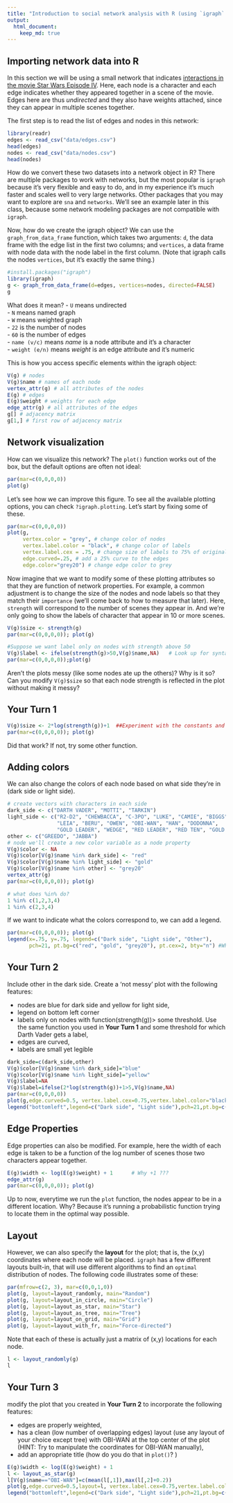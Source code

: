 ```yaml
---
title: "Introduction to social network analysis with R (using `igraph` package)"
output: 
  html_document:
    keep_md: true
---
```


## Importing network data into R

In this section we will be using a small network that indicates [interactions in the movie Star Wars Episode IV](http://evelinag.com/blog/2015/12-15-star-wars-social-network/). Here, each node is a character and each edge indicates whether they appeared together in a scene of the movie. Edges here are thus _undirected_ and they also have weights attached, since they can appear in multiple scenes together.

The first step is to read the list of edges and nodes in this network:

```r
library(readr)
edges <- read_csv("data/edges.csv")
head(edges)
nodes <- read_csv("data/nodes.csv")
head(nodes)
```

<!--For example, we learn that C-3PO and R2-D2 appeared in 17 scenes together.-->

How do we convert these two datasets into a network object in R? There are multiple packages to work with networks, but the most popular is `igraph` because it's very flexible and easy to do, and in my experience it's much faster and scales well to very large networks. Other packages that you may want to explore are `sna` and `networks`. We'll see an example later in this class, because some network modeling packages are not compatible with `igraph`.

Now, how do we create the igraph object? We can use the `graph_from_data_frame` function, which takes two arguments: `d`, the data frame with the edge list in the first two columns; and `vertices`, a data frame with node data with the node label in the first column. (Note that igraph calls the nodes `vertices`, but it's exactly the same thing.)

```r
#install.packages("igraph")
library(igraph)
g <- graph_from_data_frame(d=edges, vertices=nodes, directed=FALSE)
g
```

What does it mean?
- `U` means undirected  
- `N` means named graph  
- `W` means weighted graph  
- `22` is the number of nodes  
- `60` is the number of edges  
- `name (v/c)` means _name_ is a node attribute and it's a character  
- `weight (e/n)` means _weight_ is an edge attribute and it's numeric  

This is how you access specific elements within the igraph object:

```r
V(g) # nodes
V(g)$name # names of each node
vertex_attr(g) # all attributes of the nodes
E(g) # edges
E(g)$weight # weights for each edge
edge_attr(g) # all attributes of the edges
g[] # adjacency matrix
g[1,] # first row of adjacency matrix
```

## Network visualization

How can we visualize this network? The `plot()` function works out of the box, but the default options are often not ideal:

```r
par(mar=c(0,0,0,0))
plot(g)
```

Let's see how we can improve this figure. To see all the available plotting options, you can check `?igraph.plotting`. Let's start by fixing some of these.

```r
par(mar=c(0,0,0,0))
plot(g,
     vertex.color = "grey", # change color of nodes
     vertex.label.color = "black", # change color of labels
     vertex.label.cex = .75, # change size of labels to 75% of original size
     edge.curved=.25, # add a 25% curve to the edges
     edge.color="grey20") # change edge color to grey
```

Now imagine that we want to modify some of these plotting attributes so that they are function of network properties. For example, a common adjustment is to change the size of the nodes and node labels so that they match their `importance` (we'll come back to how to measure that later). Here, `strength` will correspond to the number of scenes they appear in. And we're only going to show the labels of character that appear in 10 or more scenes.

```r
V(g)$size <- strength(g)
par(mar=c(0,0,0,0)); plot(g)

#Suppose we want label only on nodes with strength above 50
V(g)$label <- ifelse(strength(g)>50,V(g)$name,NA)   # Look up for syntax and use of ifelse in help page/internet
par(mar=c(0,0,0,0));plot(g)

```

Aren't the plots messy (like some nodes ate up the others)? Why is it so? Can you modify `V(g)$size` so that each node strength is reflected in the plot without making it messy?

## Your Turn 1
```r
V(g)$size <- 2*log(strength(g))+1  ##Experiment with the constants and the function to get nice plot
par(mar=c(0,0,0,0)); plot(g)
```

Did that work? If not, try some other function.

## Adding colors

We can also change the colors of each node based on what side they're in (dark side or light side).

```r
# create vectors with characters in each side
dark_side <- c("DARTH VADER", "MOTTI", "TARKIN")
light_side <- c("R2-D2", "CHEWBACCA", "C-3PO", "LUKE", "CAMIE", "BIGGS",
                "LEIA", "BERU", "OWEN", "OBI-WAN", "HAN", "DODONNA",
                "GOLD LEADER", "WEDGE", "RED LEADER", "RED TEN", "GOLD FIVE")
other <- c("GREEDO", "JABBA")
# node we'll create a new color variable as a node property
V(g)$color <- NA
V(g)$color[V(g)$name %in% dark_side] <- "red"
V(g)$color[V(g)$name %in% light_side] <- "gold"
V(g)$color[V(g)$name %in% other] <- "grey20"
vertex_attr(g)
par(mar=c(0,0,0,0)); plot(g)

# what does %in% do?
1 %in% c(1,2,3,4)
1 %in% c(2,3,4)
```

If we want to indicate what the colors correspond to, we can add a legend.
```r
par(mar=c(0,0,0,0)); plot(g)
legend(x=.75, y=.75, legend=c("Dark side", "Light side", "Other"), 
       pch=21, pt.bg=c("red", "gold", "grey20"), pt.cex=2, bty="n") #What does everything inside legend() mean?
```

## Your Turn 2
Include other in the dark side. Create a 'not messy' plot with the following features:

* nodes are blue for dark side and yellow for light side,
* legend on bottom left corner
* labels only on nodes with function(strength(g))> some threshold. Use the same function you used in __Your Turn 1__ and some threshold for which Darth Vader gets a label,
* edges are curved,
* labels are small yet legible

```r
dark_side=c(dark_side,other)
V(g)$color[V(g)$name %in% dark_side]="blue"
V(g)$color[V(g)$name %in% light_side]="yellow"
V(g)$label=NA
V(g)$label=ifelse(2*log(strength(g))+1>5,V(g)$name,NA)
par(mar=c(0,0,0,0))
plot(g,edge.curved=0.5, vertex.label.cex=0.75,vertex.label.color="black")
legend("bottomleft",legend=c("Dark side", "Light side"),pch=21,pt.bg=c("blue","yellow"),pt.cex=2,bty="n")

```


## Edge Properties

Edge properties can also be modified. For example, here the width of each edge is taken to be a function of the log number of scenes those two characters appear together.
```r
E(g)$width <- log(E(g)$weight) + 1      # Why +1 ???
edge_attr(g)
par(mar=c(0,0,0,0)); plot(g)
```

Up to now, everytime we run the `plot` function, the nodes appear to be in a different location. Why? Because it's running a probabilistic function trying to locate them in the optimal way possible.

## Layout

However, we can also specify the __layout__ for the plot; that is, the (x,y) coordinates where each node will be placed. `igraph` has a few different layouts built-in, that will use different algorithms to find an `optimal` distribution of nodes. The following code illustrates some of these:

```r
par(mfrow=c(2, 3), mar=c(0,0,1,0))
plot(g, layout=layout_randomly, main="Random")
plot(g, layout=layout_in_circle, main="Circle")
plot(g, layout=layout_as_star, main="Star")
plot(g, layout=layout_as_tree, main="Tree")
plot(g, layout=layout_on_grid, main="Grid")
plot(g, layout=layout_with_fr, main="Force-directed")
```

Note that each of these is actually just a matrix of (x,y) locations for each node.

```r
l <- layout_randomly(g)
l
```

## Your Turn 3
modify the plot that you created in __Your Turn 2__ to incorporate the following features:

* edges are properly weighted,
* has a clean (low number of overlapping edges) layout (use any layout of your choice except tree) with OBI-WAN at the top center of the plot (HINT: Try to manipulate the coordinates for OBI-WAN manually),
* add an appropriate title (how do you do that in `plot()`? )
```r
E(g)$width <- log(E(g)$weight) + 1
l <- layout_as_star(g)
l[V(g)$name=="OBI-WAN"]=c(mean(l[,1]),max(l[,2]+0.2))
plot(g,edge.curved=0.5,layout=l, vertex.label.cex=0.75,vertex.label.color="black")
legend("bottomleft",legend=c("Dark side", "Light side"),pch=21,pt.bg=c("blue","yellow"),pt.cex=2,bty="n")
```




